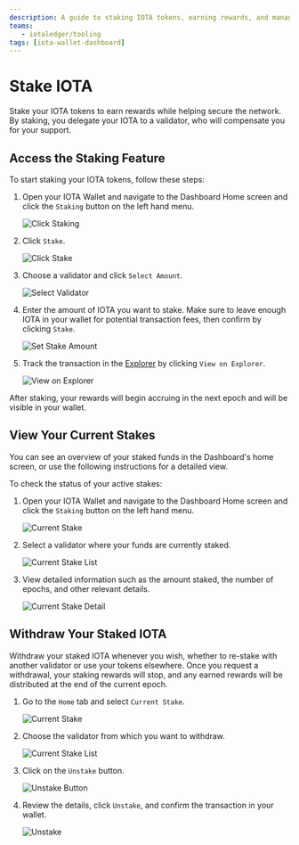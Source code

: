 ```yaml
---
description: A guide to staking IOTA tokens, earning rewards, and managing your staked assets on the IOTA Wallet Dashboard.
teams:
   - iotaledger/tooling
tags: [iota-wallet-dashboard]
---
```

# Stake IOTA

Stake your IOTA tokens to earn rewards while helping secure the network.
By staking, you delegate your IOTA to a validator, who will compensate you for your support.

## Access the Staking Feature

To start staking your IOTA tokens, follow these steps:

1. Open your IOTA Wallet and navigate to the Dashboard Home screen and click the `Staking` button on the left hand menu.

   ![Click Staking](/img/about-iota/iota-wallet-dashboard/how-to/stake/click-staking.png)

2. Click `Stake`.

   ![Click Stake](/img/about-iota/iota-wallet-dashboard/how-to/stake/click-stake.png)

3. Choose a validator and click `Select Amount`.

   ![Select Validator](/img/about-iota/iota-wallet-dashboard/how-to/stake/select-validator.png)

4. Enter the amount of IOTA you want to stake. Make sure to leave enough IOTA in your wallet for potential transaction fees, then confirm by clicking `Stake`.

   ![Set Stake Amount](/img/about-iota/iota-wallet-dashboard/how-to/stake/set-stake-amount.png)

5. Track the transaction in the [Explorer](https://explorer.rebased.iota.org/) by clicking `View on Explorer`.

   ![View on Explorer](/img/about-iota/iota-wallet-dashboard/how-to/stake/view-on-explorer.png)

After staking, your rewards will begin accruing in the next epoch and will be visible in your wallet.

## View Your Current Stakes

You can see an overview of your staked funds in the Dashboard's home screen, or use the following instructions for a
detailed view.

To check the status of your active stakes:

1. Open your IOTA Wallet and navigate to the Dashboard Home screen and click the `Staking` button on the left hand menu.

   ![Current Stake](/img/about-iota/iota-wallet-dashboard/how-to/stake/click-staking.png)

2. Select a validator where your funds are currently staked.

   ![Current Stake List](/img/about-iota/iota-wallet-dashboard/how-to/stake/current-stake-list.png)

3. View detailed information such as the amount staked, the number of epochs, and other relevant details.

   ![Current Stake Detail](/img/about-iota/iota-wallet-dashboard/how-to/stake/current-stake-detail.png)

## Withdraw Your Staked IOTA

Withdraw your staked IOTA whenever you wish, whether to re-stake with another validator or use your tokens elsewhere.
Once you request a withdrawal, your staking rewards will stop,
and any earned rewards will be distributed at the end of the current epoch.

1. Go to the `Home` tab and select `Current Stake`.

   ![Current Stake](/img/about-iota/iota-wallet-dashboard/how-to/stake/click-staking.png)

2. Choose the validator from which you want to withdraw.

   ![Current Stake List](/img/about-iota/iota-wallet-dashboard/how-to/stake/current-stake-list.png)

3. Click on the `Unstake` button.

   ![Unstake Button](/img/about-iota/iota-wallet-dashboard/how-to/stake/current-stake-detail.png)

4. Review the details, click `Unstake`, and confirm the transaction in your wallet.

   ![Unstake](/img/about-iota/iota-wallet-dashboard/how-to/stake/unstake-button.png)
